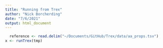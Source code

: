 ```yaml
---
title: "Running from Trex"
author: "Nick Borcherding"
date: "7/6/2021"
output: html_document
---
```


```r
  reference <- read.delim("~/Documents/GitHub/Trex/data/aa_props.tsv")
x <- runTrex(tmp)
```

